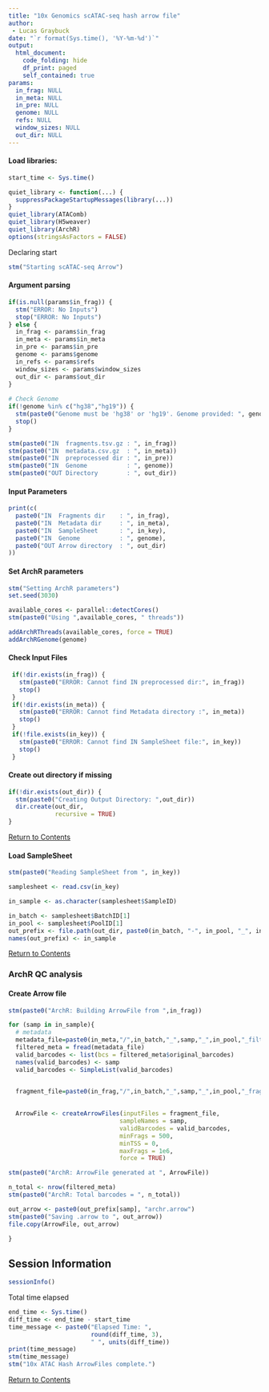 ```yaml
---
title: "10x Genomics scATAC-seq hash arrow file"
author: 
 - Lucas Graybuck
date: "`r format(Sys.time(), '%Y-%m-%d')`"
output:
  html_document:
    code_folding: hide
    df_print: paged
    self_contained: true
params:
  in_frag: NULL
  in_meta: NULL
  in_pre: NULL
  genome: NULL
  refs: NULL
  window_sizes: NULL
  out_dir: NULL
---
```


<a id="contents"></a>



#### Load libraries:
```r
start_time <- Sys.time()

quiet_library <- function(...) {
  suppressPackageStartupMessages(library(...))
}
quiet_library(ATAComb)
quiet_library(H5weaver)
quiet_library(ArchR)
options(stringsAsFactors = FALSE)
```

Declaring start
```r
stm("Starting scATAC-seq Arrow")
```

#### Argument parsing
```r
if(is.null(params$in_frag)) {
  stm("ERROR: No Inputs")
  stop("ERROR: No Inputs")
} else {
  in_frag <- params$in_frag
  in_meta <- params$in_meta
  in_pre <- params$in_pre
  genome <- params$genome
  in_refs <- params$refs
  window_sizes <- params$window_sizes
  out_dir <- params$out_dir
}
  
# Check Genome
if(!genome %in% c("hg38","hg19")) {
  stm(paste0("Genome must be 'hg38' or 'hg19'. Genome provided: ", genome))
  stop()
}

stm(paste0("IN  fragments.tsv.gz : ", in_frag))
stm(paste0("IN  metadata.csv.gz  : ", in_meta))
stm(paste0("IN  preprocessed dir : ", in_pre))
stm(paste0("IN  Genome           : ", genome))
stm(paste0("OUT Directory        : ", out_dir))
```

#### Input Parameters
```r
print(c(
  paste0("IN  Fragments dir    : ", in_frag),
  paste0("IN  Metadata dir     : ", in_meta),
  paste0("IN  SampleSheet      : ", in_key),
  paste0("IN  Genome           : ", genome),
  paste0("OUT Arrow directory  : ", out_dir)
))
```

#### Set ArchR parameters
```r


stm("Setting ArchR parameters")
set.seed(3030)

available_cores <- parallel::detectCores()
stm(paste0("Using ",available_cores, " threads"))

addArchRThreads(available_cores, force = TRUE)
addArchRGenome(genome)
```

#### Check Input Files
```r
 if(!dir.exists(in_frag)) {
   stm(paste0("ERROR: Cannot find IN preprocessed dir:", in_frag))
   stop()
 }
 if(!dir.exists(in_meta)) {
   stm(paste0("ERROR: Cannot find Metadata directory :", in_meta))
   stop()
 } 
 if(!file.exists(in_key)) {
   stm(paste0("ERROR: Cannot find IN SampleSheet file:", in_key))
   stop()
 }
```


#### Create out directory if missing
```r
if(!dir.exists(out_dir)) {
  stm(paste0("Creating Output Directory: ",out_dir))
  dir.create(out_dir, 
             recursive = TRUE)
}
```


[Return to Contents](#contents)

#### Load SampleSheet
```r
stm(paste0("Reading SampleSheet from ", in_key))

samplesheet <- read.csv(in_key)

in_sample <- as.character(samplesheet$SampleID)

in_batch <- samplesheet$BatchID[1]
in_pool <- samplesheet$PoolID[1]
out_prefix <- file.path(out_dir, paste0(in_batch, "-", in_pool, "_", in_sample))
names(out_prefix) <- in_sample
```

[Return to Contents](#contents)

<a id="archr"></a>

### ArchR QC analysis

#### Create Arrow file
```r
stm(paste0("ArchR: Building ArrowFile from ",in_frag))

for (samp in in_sample){
  # metadata
  metadata_file=paste0(in_meta,"/",in_batch,"_",samp,"_",in_pool,"_filtered_metadata.csv.gz")
  filtered_meta = fread(metadata_file)
  valid_barcodes <- list(bcs = filtered_meta$original_barcodes)
  names(valid_barcodes) <- samp
  valid_barcodes <- SimpleList(valid_barcodes)

   
  fragment_file=paste0(in_frag,"/",in_batch,"_",samp,"_",in_pool,"_fragments.tsv.gz")
  

  ArrowFile <- createArrowFiles(inputFiles = fragment_file,
                               sampleNames = samp,
                               validBarcodes = valid_barcodes,
                               minFrags = 500,
                               minTSS = 0,
                               maxFrags = 1e6,
                               force = TRUE)

stm(paste0("ArchR: ArrowFile generated at ", ArrowFile))

n_total <- nrow(filtered_meta)
stm(paste0("ArchR: Total barcodes = ", n_total))

out_arrow <- paste0(out_prefix[samp], "archr.arrow")
stm(paste0("Saving .arrow to ", out_arrow))
file.copy(ArrowFile, out_arrow)

}
```




<a id="session_info"></a>

## Session Information

```r
sessionInfo()
```

Total time elapsed
```r
end_time <- Sys.time()
diff_time <- end_time - start_time
time_message <- paste0("Elapsed Time: ", 
                       round(diff_time, 3),
                       " ", units(diff_time))
print(time_message)
stm(time_message)
stm("10x ATAC Hash ArrowFiles complete.")
```

[Return to Contents](#contents)
